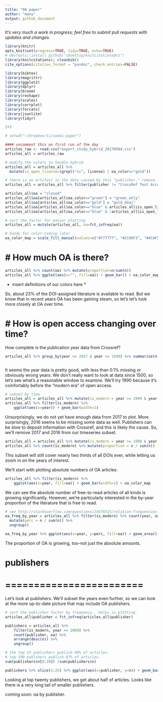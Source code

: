 ```yaml
---
title: "OA paper"
author: "many"
output: github_document
---
```


*It's very much a work in progress; feel free to submit pull requests with updates and changes.*

```r
library(knitr)
opts_knit$set(progress=TRUE, tidy=TRUE, echo=TRUE)
# devtools::install_github("cboettig/knitcitations@v1")
library(knitcitations); cleanbib()
cite_options(citation_format = "pandoc", check.entries=FALSE)

library(bibtex)
library(magrittr)
library(ggplot2)
library(dplyr)
library(broom)
library(reshape)
library(scales)
library(corrplot)
library(forcats)
library(jsonlite)
library(tidyr)
```

```r
2+3
```

```r
# setwd("~/Dropbox/ti/oadoi-paper")

#### uncomment this on first run of the day
articles_raw <- read.csv("export_study_hybrid_20170504.csv")
articles_all = articles_raw

# modify the colors to handle hybrid
articles_all = articles_all %>%
  mutate(is_open_license=(grepl("cc", license) | oa_color=="gold"))

# there is an artifact in the data caused by this "publisher." remove.
articles_all = articles_all %>% filter(publisher != "CrossRef Test Account")

articles_all$oa = "closed"
articles_all$oa[articles_all$oa_color=="green"] = "green_only"
articles_all$oa[articles_all$oa_color=="gold"] = "gold_doaj"
articles_all$oa[articles_all$oa_color=="blue" & articles_all$is_open_license] = "gold_not_doaj"
articles_all$oa[articles_all$oa_color=="blue" & !articles_all$is_open_license] = "free"

# sort the factor for easier plotting
articles_all = mutate(articles_all, oa=fct_infreq(oa))

# handy for color-coding later
oa_color_map = scale_fill_manual(values=c("#777777", "#2196F3", "#4CAF50", "#FFC107", "#FFEB3B"))


```













# How much OA is there?
====================


```r
articles_all %>% count(oa) %>% mutate(proportion=n/sum(n))
articles_all %>% ggplot(aes(x="", fill=oa)) + geom_bar() + oa_color_map
```
* insert definitions of our colors here *

So, about 23% of the DOI-assigned literature is available to read. But we know that in recent years OA has been gaining steam, so let's let's look more closely at OA over time.





# How is open access changing over time?
===================

How complete is the publication year data from Crossref?

```r
articles_all %>% group_by(year <= 2017 & year >= 1500) %>% summarise(n())



```

It seems the year data is pretty good, with less than 0.1% missing or obviously wrong years. We don't really want to look at data since 1500, so let's see what's a reasonable window to examine. We'll try 1990 because it's comfortably before the "modern era" of open access.

```r

# subset by time
articles_all = articles_all %>% mutate(is_modern = year >= 1990 & year <= 2017)
articles_all %>% filter(is_modern) %>%
    ggplot(aes(x=year)) + geom_bar(width=1) 

```

Unsurprisingly, we do not yet have enough data from 2017 to plot. More surprisingly, 2016 seems to be missing some data as well. Publishers can be slow to deposit information with Crossref, and this is likely the cause. So, we'll remove 2017 and 2016 from our timeseries subset.

```r
articles_all = articles_all %>% mutate(is_modern = year >= 1990 & year <= 2015)
articles_all %>% count(is_modern) %>% mutate(proportion = n / sum(n))

```

This subset will still cover nearly two thirds of all DOIs ever, while letting us zoom in on the years of interest.

We'll start with plotting absolute numbers of OA articles:
```r
articles_all %>% filter(is_modern) %>%
    ggplot(aes(x=year, fill=oa)) + geom_bar(width=1) + oa_color_map
```

We can see the absolute number of free-to-read articles of all kinds is growing significantly. However, we're particularly interested in the by-year *proportion* of the literature that is free to read.

```r
# see http://stackoverflow.com/questions/24576515/relative-frequencies-proportions-with-dplyr
oa_freq_by_year = articles_all %>% filter(is_modern) %>% count(year, oa) %>%  
  mutate(perc = n / sum(n)) %>%  
  ungroup()  

oa_freq_by_year %>% ggplot(aes(x=year, y=perc, fill=oa)) + geom_area() + oa_color_map
```


The proportion of OA is growing, too--not just the absolute amounts.


# publishers
# ========================

Let's look at publishers. We'll subset the years even further, so we can look at the more up-to-date picture that may include OA publishers.

```r

# sort the publisher factor by frequency...helps in plotting.
articles_all$publisher = fct_infreq(articles_all$publisher)

publishers = articles_all %>% 
    filter(is_modern, year >= 2009) %>%
    count(publisher, oa) %>%
    arrange(desc(n)) %>%
    ungroup()

# the top 25 publishers publish 80% of articles.
# top 100 publshers publish 87% of articles.
sum(publishers$n[0:20]) /sum(publishers$n)
```



```r
publishers %>% slice(1:25) %>% ggplot(aes(x=publisher, y=n)) + geom_bar(stat="identity") + coord_flip()
```

Looking at top twenty publishers, we get about half of articles. Looks like there is a very long tail of smaller publishers. 

coming soon: oa by publisher.



